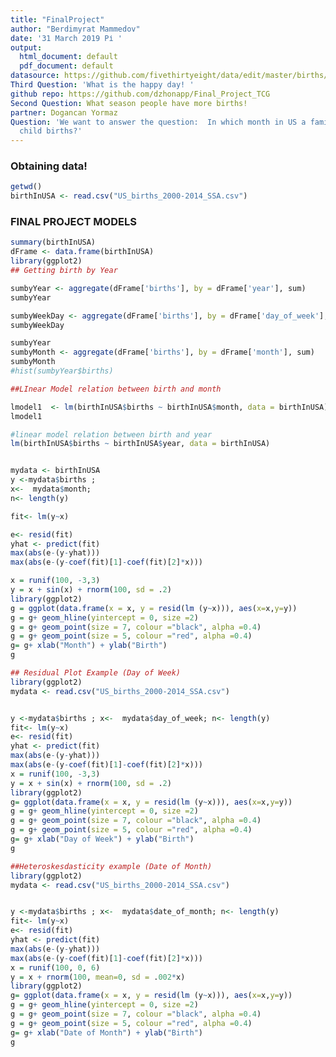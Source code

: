 ```yaml
---
title: "FinalProject"
author: "Berdimyrat Mammedov"
date: '31 March 2019 Рі '
output:
  html_document: default
  pdf_document: default
datasource: https://github.com/fivethirtyeight/data/edit/master/births/US_births_2000-2014_SSA.csv
Third Question: 'What is the happy day! '
github repo: https://github.com/dzhonapp/Final_Project_TCG
Second Question: What season people have more births!
partner: Dogancan Yormaz
Question: 'We want to answer the question:  In which month in US a families have most
  child births?'
---
```





### Obtaining data!

```r
getwd()
birthInUSA <- read.csv("US_births_2000-2014_SSA.csv")

```

### FINAL PROJECT MODELS

```r
summary(birthInUSA)
dFrame <- data.frame(birthInUSA)
library(ggplot2)
## Getting birth by Year

sumbyYear <- aggregate(dFrame['births'], by = dFrame['year'], sum)
sumbyYear

sumbyWeekDay <- aggregate(dFrame['births'], by = dFrame['day_of_week'], sum)
sumbyWeekDay

sumbyYear
sumbyMonth <- aggregate(dFrame['births'], by = dFrame['month'], sum)
sumbyMonth
#hist(sumbyYear$births)

##LInear Model relation between birth and month

lmodel1  <- lm(birthInUSA$births ~ birthInUSA$month, data = birthInUSA)
lmodel1

#linear model relation between birth and year
lm(birthInUSA$births ~ birthInUSA$year, data = birthInUSA)



```


```r
mydata <- birthInUSA
y <-mydata$births ; 
x<-  mydata$month; 
n<- length(y)

fit<- lm(y~x)

e<- resid(fit)
yhat <- predict(fit)
max(abs(e-(y-yhat)))
max(abs(e-(y-coef(fit)[1]-coef(fit)[2]*x)))

x = runif(100, -3,3)
y = x + sin(x) + rnorm(100, sd = .2)
library(ggplot2)
g = ggplot(data.frame(x = x, y = resid(lm (y~x))), aes(x=x,y=y))
g = g+ geom_hline(yintercept = 0, size =2)
g = g+ geom_point(size = 7, colour ="black", alpha =0.4)
g = g+ geom_point(size = 5, colour ="red", alpha =0.4)
g= g+ xlab("Month") + ylab("Birth")
g

```









```r
## Residual Plot Example (Day of Week)
library(ggplot2)
mydata <- read.csv("US_births_2000-2014_SSA.csv")


y <-mydata$births ; x<-  mydata$day_of_week; n<- length(y)
fit<- lm(y~x)
e<- resid(fit)
yhat <- predict(fit)
max(abs(e-(y-yhat)))
max(abs(e-(y-coef(fit)[1]-coef(fit)[2]*x)))
x = runif(100, -3,3)
y = x + sin(x) + rnorm(100, sd = .2)
library(ggplot2)
g= ggplot(data.frame(x = x, y = resid(lm (y~x))), aes(x=x,y=y))
g = g+ geom_hline(yintercept = 0, size =2)
g = g+ geom_point(size = 7, colour ="black", alpha =0.4)
g = g+ geom_point(size = 5, colour ="red", alpha =0.4)
g= g+ xlab("Day of Week") + ylab("Birth")
g
```





```r
##Heteroskesdasticity example (Date of Month)
library(ggplot2)
mydata <- read.csv("US_births_2000-2014_SSA.csv")


y <-mydata$births ; x<-  mydata$date_of_month; n<- length(y)
fit<- lm(y~x)
e<- resid(fit)
yhat <- predict(fit)
max(abs(e-(y-yhat)))
max(abs(e-(y-coef(fit)[1]-coef(fit)[2]*x)))
x = runif(100, 0, 6)
y = x + rnorm(100, mean=0, sd = .002*x)
library(ggplot2)
g= ggplot(data.frame(x = x, y = resid(lm (y~x))), aes(x=x,y=y))
g = g+ geom_hline(yintercept = 0, size =2)
g = g+ geom_point(size = 7, colour ="black", alpha =0.4)
g = g+ geom_point(size = 5, colour ="red", alpha =0.4)
g= g+ xlab("Date of Month") + ylab("Birth")
g


```





